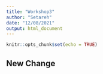 ```yaml
---
title: "Workshop3"
author: "Setareh"
date: "12/08/2021"
output: html_document
---
```


```r
knitr::opts_chunk$set(echo = TRUE)
```

## New Change